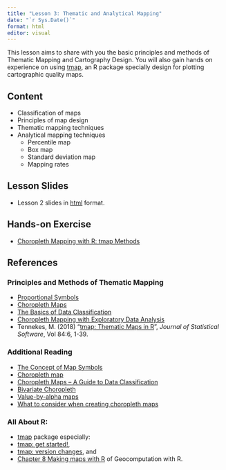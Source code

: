 ```yaml
---
title: "Lesson 3: Thematic and Analytical Mapping"
date: "`r Sys.Date()`"
format: html
editor: visual
---
```


This lesson aims to share with you the basic principles and methods of Thematic Mapping and Cartography Design. You will also gain hands on experience on using [tmap](https://r-tmap.github.io/tmap/), an R package specially design for plotting cartographic quality maps.

## Content

-   Classification of maps
-   Principles of map design
-   Thematic mapping techniques
-   Analytical mapping techniques
    -   Percentile map
    -   Box map
    -   Standard deviation map
    -   Mapping rates

## Lesson Slides

-   Lesson 2 slides in [html](..\lesson\Lesson03\Lesson03-Thematic_and_Analytical_Mapping.html) format.

## Hands-on Exercise

-   [Choropleth Mapping with R: tmap Methods](https://r4gdsa.netlify.app/chap02.html)

## References

### Principles and Methods of Thematic Mapping

-   [Proportional Symbols](https://www.axismaps.com/guide/univariate/proportional-symbols/)
-   [Choropleth Maps](https://en.wikipedia.org/wiki/Choropleth_map%20Choropleth%20map)
-   [The Basics of Data Classification](https://www.axismaps.com/guide/data/data-classification/)
-   [Choropleth Mapping with Exploratory Data Analysis](https://www.directionsmag.com/article/3363)
-   Tennekes, M. (2018) "[tmap: Thematic Maps in R](https://www.jstatsoft.org/article/view/v084i06)", *Journal of Statistical Software*, Vol 84:6, 1-39.

### Additional Reading

-   [The Concept of Map Symbols](https://www.yaaka.cc/unit/the-concept-of-map-symbols/)
-   [Choropleth map](https://en.wikipedia.org/wiki/Choropleth_map)
-   [Choropleth Maps -- A Guide to Data Classification](https://gisgeography.com/choropleth-maps-data-classification/)
-   [Bivariate Choropleth](https://www.axismaps.com/guide/multivariate/bivariate-choropleth/)
-   [Value-by-alpha maps](http://andywoodruff.com/blog/value-by-alpha-maps/)
-   [What to consider when creating choropleth maps](https://blog.datawrapper.de/choroplethmaps/)

### All About R:

-   [tmap](https://github.com/mtennekes/tmap) package especially:
-   [tmap: get started!](https://cran.r-project.org/web/packages/tmap/vignettes/tmap-getstarted.html),
-   [tmap: version changes](https://cran.r-project.org/web/packages/tmap/vignettes/tmap-changes.html), and
-   [Chapter 8 Making maps with R](https://geocompr.robinlovelace.net/adv-map.html) of Geocomputation with R.
